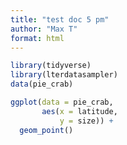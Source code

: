 ```yaml
---
title: "test doc 5 pm"
author: "Max T"
format: html
---
```


```r

library(tidyverse)
library(lterdatasampler)
data(pie_crab)

```

```r
ggplot(data = pie_crab,
       aes(x = latitude,
           y = size)) +
  geom_point()
```
